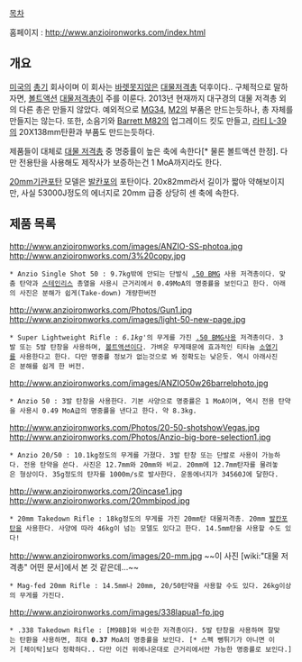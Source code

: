 [[목차]]

홈페이지 : http://www.anzioironworks.com/index.html

== 개요 ==
[[미국]]의 [[총기]] 회사이며 이 회사는 [[바렛]]못지않은 [[대물저격총]] 덕후이다.. 구체적으로 말하자면, [[볼트액션]] [[대물저격총]]이 주를 이룬다. 2013년 현재까지 대구경의 대물 저격총 외의 다른 총은 만들지 않았다. 예외적으로 [[MG34]], [[M2]]의 부품은 만드는듯하나, 총 자체를 만들지는 않는다. 또한, 소음기와 [[Barrett M82]]의 업그레이드 킷도 만들고, [[라티 L-39]]의 20X138mm탄환과 부품도 만드는듯하다.

제품들이 대체로 [[대물 저격총]] 중 명중률이 높은 축에 속한다[* 물론 볼트액션 한정]. 다만 전용탄을 사용해도 제작사가 보증하는건 1 MoA까지라도 한다.

[[20mm]]기관포탄 모델은 [[발칸포]]의 포탄이다. 20x82mm라서 길이가 짧아 약해보이지만, 사실 53000J정도의 에너지로 20mm 급중 상당히 센 축에 속한다.

== 제품 목록 ==
http://www.anzioironworks.com/images/ANZIO-SS-photoa.jpg
http://www.anzioironworks.com/3%20copy.jpg
 * Anzio Single Shot 50 : 9.7kg밖에 안되는 단발식 [[.50 BMG]] 사용 저격총이다. 맞춤 탄약과 [[스테인리스]] 총열을 사용시 근거리에서 0.49MoA의 명중률을 보인다고 한다. 아래의 사진은 분해가 쉽게(Take-down) 개량한버전

http://www.anzioironworks.com/Photos/Gun1.jpg
http://www.anzioironworks.com/images/light-50-new-page.jpg

 * Super Lightweight Rifle : ''6.1kg'''의 무게를 가진 [[.50 BMG]]사용 저격총이다. 3발 또는 5발 탄창을 사용하며, [[볼트액션]]이다. 가벼운 무게때문에 효과적인 티타늄 [[소염기]]를 사용한다고 한다. 다만 명중률 정보가 없는것으로 봐 정확도는 낮은듯. 역시 아래사진은 분해를 쉽게 한 버전.

http://www.anzioironworks.com/images/ANZIO50w26barrelphoto.jpg
 * Anzio 50 : 3발 탄창을 사용한다. 기본 사양으로 명중률은 1 MoA이며, 역시 전용 탄약을 사용시 0.49 MoA급의 명중률을 낸다고 한다. 약 8.3kg.

http://www.anzioironworks.com/Photos/20-50-shotshowVegas.jpg
http://www.anzioironworks.com/Photos/Anzio-big-bore-selection1.jpg
 * Anzio 20/50 : 10.1kg정도의 무게를 가졌다. 3발 탄창 또는 단발로 사용이 가능하다. 전용 탄약을 쓴다. 사진은 12.7mm와 20mm와 비교. 20mm에 12.7mm탄자를 물려놓은 형상이다. 35g정도의 탄자를 1000m/s로 발사한다. 운동에너지가 34560J에 달한다.

http://www.anzioironworks.com/20incase1.jpg
http://www.anzioironworks.com/20mmbipod.jpg
 * 20mm Takedown Rifle : 18kg정도의 무게를 가진 20mm탄 대물저격총. 20mm [[발칸포]]탄을 사용한다. 사양에 따라 46kg이 넘는 모델도 있다고 한다. 14.5mm탄을 사용할 수도 있다!

http://www.anzioironworks.com/images/20-mm.jpg
~~이 사진 [wiki:"대물 저격총" 어떤 문서]에서 본 것 같은데...~~
 * Mag-fed 20mm Rifle : 14.5mm나 20mm, 20/50탄약을 사용할 수도 있다. 26kg이상의 무게를 가진다.

http://www.anzioironworks.com/images/338lapua1-fp.jpg
 * .338 Takedown Rifle : [M98B]와 비슷한 저격총이다. 5발 탄창을 사용하며 잘맞는 탄환을 사용하면, 최대 '''0.37''' MoA의 명중률을 보인다. [* 스펙 뻥튀기가 아니면 이거 [체이탁]보다 정확하다.. 다만 이건 위에나온대로 근거리에서만 가능한 명중률로 보인다.]
